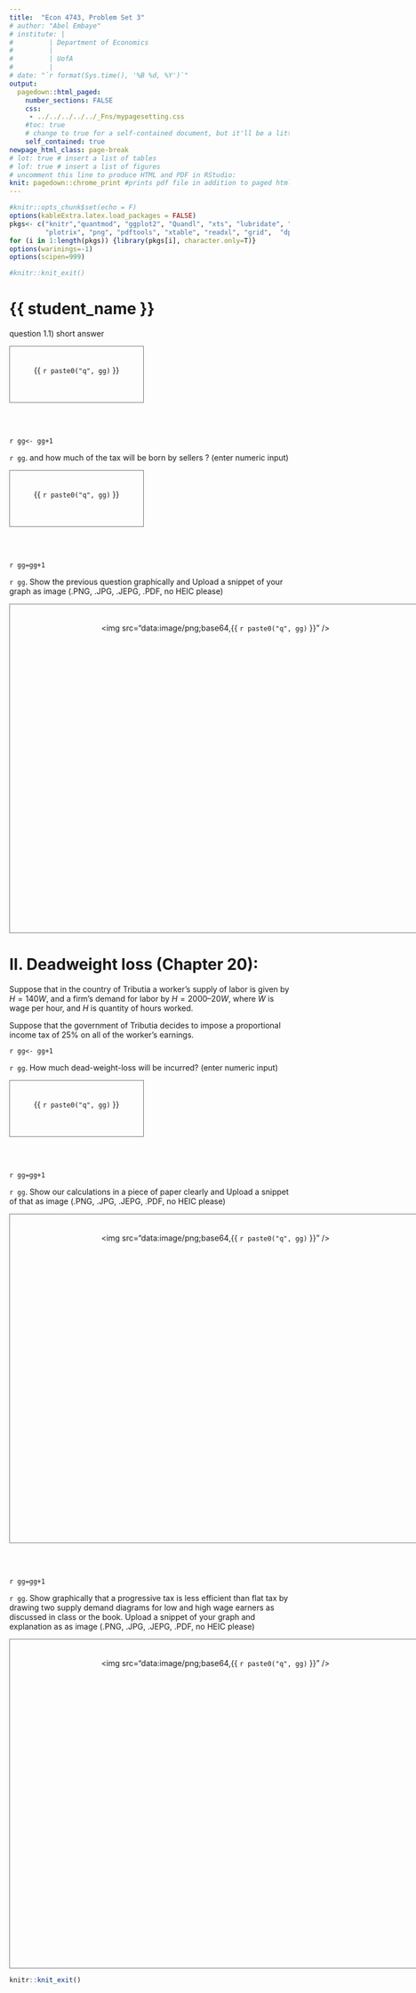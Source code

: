 ```yaml
---
title:  "Econ 4743, Problem Set 3"
# author: "Abel Embaye"
# institute: |
#         | Department of Economics
#         |
#         | UofA
#         |
# date: "`r format(Sys.time(), '%B %d, %Y')`"
output:
  pagedown::html_paged:
    number_sections: FALSE
    css:
     - ../../../../../_Fns/mypagesetting.css
    #toc: true
    # change to true for a self-contained document, but it'll be a litte slower for Pandoc to render
    self_contained: true
newpage_html_class: page-break
# lot: true # insert a list of tables
# lof: true # insert a list of figures
# uncomment this line to produce HTML and PDF in RStudio:
knit: pagedown::chrome_print #prints pdf file in addition to paged html file
---
```


```r
#knitr::opts_chunk$set(echo = F)
options(kableExtra.latex.load_packages = FALSE)
pkgs<- c("knitr","quantmod", "ggplot2", "Quandl", "xts", "lubridate", "tikzDevice", "graphics", "gridExtra", "tidyverse",
         "plotrix", "png", "pdftools", "xtable", "readxl", "grid",  "dplyr", "ggrepel", "reshape2", "kableExtra", "magick", "formattable", "PoEdata", "wooldridge" ); pkgs
for (i in 1:length(pkgs)) {library(pkgs[i], character.only=T)} 
options(warinings=-1)
options(scipen=999)
```

```r
#knitr::knit_exit() 
```

<h1>{{ student_name }}</h1>

question 1.1) short answer

<div style="width:200px; height:60px; padding:20px; text-align:center; border: 1px solid #787878">

{{ `r paste0("q", gg)` }}

</div> 

<br><br>

`r gg<- gg+1 `

`r gg`. and how much of the tax will be born by sellers ? (enter numeric input)

<div style="width:200px; height:60px; padding:20px; text-align:center; border: 1px solid #787878">

{{ `r paste0("q", gg)` }}

</div> 

<br><br>

`r gg=gg+1 `

`r gg`. Show the previous question graphically and Upload a snippet of your graph as image (.PNG, .JPG, .JEPG, .PDF, no HEIC please)

<div style="width:700px; height:550px; padding:20px; text-align:center; border: 1px solid #787878">

<img src="data:image/png;base64,{{ `r paste0("q", gg)` }}" />

</div>



# II. Deadweight loss (Chapter 20):

Suppose that in the country of Tributia a worker’s supply of labor is given by $H = 140W$, and a firm’s demand for labor by $H= 2000 – 20W$, where $W$ is wage per hour, and $H$ is quantity of hours worked.

Suppose that the government of Tributia decides to impose a proportional income tax of 25\% on all of the worker's earnings. 

`r gg<- gg+1 `

`r gg`. How much dead-weight-loss will be incurred? (enter numeric input)

<div style="width:200px; height:60px; padding:20px; text-align:center; border: 1px solid #787878">

{{ `r paste0("q", gg)` }}

</div> 

<br><br>

`r gg=gg+1 `

`r gg`. Show our calculations in a piece of paper clearly and Upload a snippet of that as image (.PNG, .JPG, .JEPG, .PDF, no HEIC please)

<div style="width:700px; height:550px; padding:20px; text-align:center; border: 1px solid #787878">

<img src="data:image/png;base64,{{ `r paste0("q", gg)` }}" />

</div>

<br><br>

`r gg=gg+1 `

`r gg`. Show graphically that a progressive tax is less efficient than flat tax by drawing two supply demand diagrams for low and high wage earners as discussed in class or the book. Upload a snippet of your graph and explanation as as image (.PNG, .JPG, .JEPG, .PDF, no HEIC please)

<div style="width:700px; height:550px; padding:20px; text-align:center; border: 1px solid #787878">

<img src="data:image/png;base64,{{ `r paste0("q", gg)` }}" />

</div>
 

```r
knitr::knit_exit()
```
